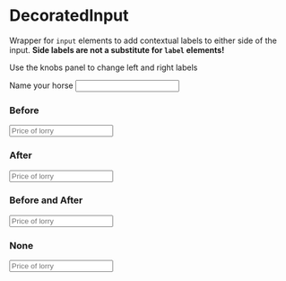 

<Meta title="FDS|Forms/DecoratedInput" decorators={[withKnobs]} component={DecoratedInput} />

# DecoratedInput

Wrapper for `input` elements to add contextual labels to either side of the
input. **Side labels are not a substitute for `label` elements!**

<Story name="Knobs">
  <React.Fragment>
    <p className="margin--bottom type--data color--purple fontStyle--italic">
      Use the knobs panel to change left and right labels
    </p>
    <label htmlFor="horseName">Name your horse</label>
    <DecoratedInput
      before={text('before', 'before')}
      after={text('after', 'after')}
    >
      <input id="horseName" type="text" />
    </DecoratedInput>
  </React.Fragment>
</Story>

<Props of={DecoratedInput} />


### Before

<Preview>
  <Story name="Before">
    <DecoratedInput before="£">
      <input type="number" placeholder="Price of lorry" step="0.01" min="0.01" />
    </DecoratedInput>
  </Story>
</Preview>

### After

<Preview>
  <Story name="After">
    <DecoratedInput after="GBP">
      <input type="number" placeholder="Price of lorry" step="0.01" min="0.01" />
    </DecoratedInput>
  </Story>
</Preview>

### Before and After

<Preview>
  <Story name="Before and After">
    <DecoratedInput before="£" after="GBP">
      <input type="number" placeholder="Price of lorry" step="0.01" min="0.01" />
    </DecoratedInput>
  </Story>
</Preview>

### None

<Preview>
  <Story name="None">
    <DecoratedInput>
      <input type="number" placeholder="Price of lorry" step="0.01" min="0.01" />
    </DecoratedInput>
  </Story>
</Preview>